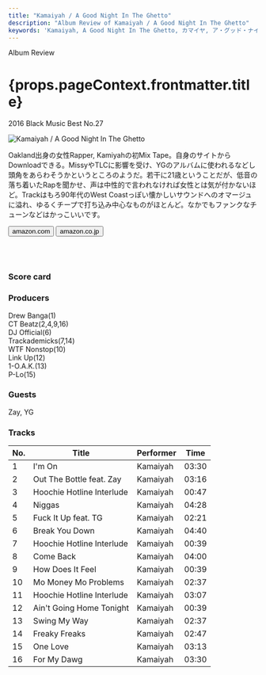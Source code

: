 ```yaml
---
title: "Kamaiyah / A Good Night In The Ghetto"
description: "Album Review of Kamaiyah / A Good Night In The Ghetto"
keywords: 'Kamaiyah, A Good Night In The Ghetto, カマイヤ, ア・グッド・ナイト・イン・ザ・ゲットー'
---
```




<p className="largeP">Album Review</p>
<h1 className="h1--no--margin">{props.pageContext.frontmatter.title}</h1>
<p className="largeP"><Link to="/best50/2016/">2016 Black Music Best No.27</Link></p>

<Row  className="image-card-group">
	<Column colMd={"3"} colLg={"4"} noGutterMdLeft="">
       <ImageCard>

![Kamaiyah / A Good Night In The Ghetto](../../images/cd/kamaiyah1L.jpg) 

</ImageCard>
	</Column>
	<Column colMd={"4"} colLg={"8"} noGutterMdLeft="">
	<p>
	Oakland出身の女性Rapper, Kamiyahの初Mix Tape。自身のサイトからDownloadできる。MissyやTLCに影響を受け、YGのアルバムに使われるなどし頭角をあらわそうかというところのようだ。若干に21歳ということだが、低音の落ち着いたRapを聞かせ、声は中性的で言われなければ女性とは気が付かないほど。Trackはもろ90年代のWest Coastっぽい懐かしいサウンドへのオマージュに溢れ、ゆるくチープで打ち込み中心なものがほとんど。なかでもファンクなチューンなどはかっこいいです。
	</p>
	<div>
	  <Button className="button-right-mergin"  href="https://amzn.to/2XYbOb2" kind="primary" size="small" renderIcon={ArrowUpRight24}>
      amazon.com
    </Button>
    <Button className="button-right-mergin"  href="https://amzn.to/3iCzYj9" kind="secondary" size="small" renderIcon={ArrowUpRight24}>
      amazon.co.jp
    </Button>
	</div>
	<a href="https://geo.music.apple.com/jp/album/a-good-night-in-the-ghetto/1520308883?mt=1&app=music&ls=1&at=11lcug" style="display:inline-block;overflow:hidden;background:url(https://linkmaker.itunes.apple.com/ja-jp/lockup.svg?releaseDate=2016-03-23&kind=album&bubble=apple_music&style=mono-black) no-repeat;width:180px;height:45px;"></a>
	<a href="https://geo.music.apple.com/jp/album/a-good-night-in-the-ghetto/1520308883?app=itunes&at=11lcug" style="display:inline-block;overflow:hidden;background:url(https://linkmaker.itunes.apple.com/ja-jp/badge-lrg.svg?releaseDate=2016-03-23T00:00:00Z&kind=album&bubble=itunes_music) no-repeat;width:140px;height:45px;"></a>
	</Column>
</Row>
<Row >
	<Column colMd={"4"} colLg={"4"} noGutterMdLeft="">
<div>
    <h3>Score card</h3>
	<SliderJS1 value="2" />
    <SliderJS2 value="2" />
	<SliderJS3 value="1" />
    <SliderJS4 value="8" />
</div>
</Column>
<Column colMd={"8"} colLg={"8"} noGutterMdLeft="">
<div>
<h3>Producers</h3>
<p>
Drew Banga(1)
<br/>CT Beatz(2,4,9,16)
<br/>DJ Official(6)
<br/>Trackademicks(7,14)
<br/>WTF Nonstop(10)
<br/>Link Up(12)
<br/>1-O.A.K.(13)
<br/>P-Lo(15)
</p>
<h3>Guests</h3>
<p>
	Zay, YG
</p>
</div>
</Column>
</Row>

<h3>Tracks</h3>

| No. |	 Title                    | Performer | Time  |
| --- |	------------------------- | --------- | ----- |
| 1	  |	I'm On                    |	Kamaiyah  |	03:30 |
| 2	  |	Out The Bottle feat. Zay  |	Kamaiyah  |	03:16 |
| 3	  |	Hoochie Hotline Interlude |	Kamaiyah  |	00:47 |
| 4	  |	Niggas                    |	Kamaiyah  |	04:28 |
| 5	  |	Fuck It Up feat. TG       |	Kamaiyah  |	02:21 |
| 6	  |	Break You Down            |	Kamaiyah  |	04:40 |
| 7	  |	Hoochie Hotline Interlude |	Kamaiyah  |	00:39 |
| 8	  |	Come Back                 |	Kamaiyah  |	04:00 |
| 9	  |	How Does It Feel          |	Kamaiyah  |	00:39 |
| 10  |	Mo Money Mo Problems      |	Kamaiyah  |	02:37 |
| 11  |	Hoochie Hotline Interlude |	Kamaiyah  |	03:07 |
| 12  |	Ain't Going Home Tonight  |	Kamaiyah  |	00:39 |
| 13  |	Swing My Way              |	Kamaiyah  |	02:37 |
| 14  |	Freaky Freaks             |	Kamaiyah  |	02:47 |
| 15  |	One Love                  |	Kamaiyah  |	03:13 |
| 16  |	For My Dawg               |	Kamaiyah  |	03:30 |
